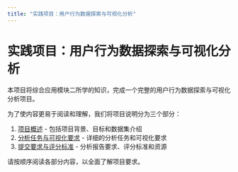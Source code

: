 ```yaml
---
title: "实践项目：用户行为数据探索与可视化分析"
---
```


# 实践项目：用户行为数据探索与可视化分析

本项目将综合应用模块二所学的知识，完成一个完整的用户行为数据探索与可视化分析项目。

为了使内容更易于阅读和理解，我们将项目说明分为三个部分：

1. [项目概述](project_part1.qmd) - 包括项目背景、目标和数据集介绍
2. [分析任务与可视化要求](project_part2.qmd) - 详细的分析任务和可视化要求
3. [提交要求与评分标准](project_part3.qmd) - 分析报告要求、评分标准和资源

请按顺序阅读各部分内容，以全面了解项目要求。 